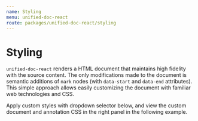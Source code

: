```yaml
---
name: Styling
menu: unified-doc-react
route: packages/unified-doc-react/styling
---
```



# Styling

`unified-doc-react` renders a HTML document that maintains high fidelity with the source content.  The only modifications made to the document is semantic additions of `mark` nodes (with `data-start` and `data-end` attributes).  This simple approach allows easily customizing the document with familiar web technologies and CSS.

Apply custom styles with dropdown selector below, and view the custom document and annotation CSS in the right panel in the following example.

<StylingExample />
